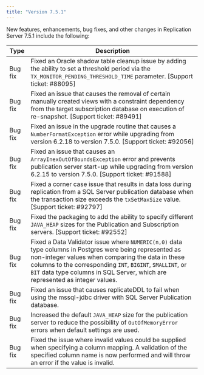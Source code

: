 ```yaml
---
title: "Version 7.5.1"
---
```



New features, enhancements, bug fixes, and other changes in Replication Server 7.5.1 include the following:

| Type    | Description |
| ------- |------------ |
| Bug fix  | Fixed an Oracle shadow table cleanup issue by adding the ability to set a threshold period via the `TX_MONITOR_PENDING_THRESHOLD_TIME` parameter. [Support ticket: #88095] |
| Bug fix  | Fixed an issue that causes the removal of certain manually created views with a constraint dependency from the target subscription database on execution of re-snapshot.  [Support ticket: #89491] |
| Bug fix      | Fixed an issue in the upgrade routine that causes a `NumberFormatException` error while upgrading from version 6.2.18 to version 7.5.0.  [Support ticket: #92056] |
| Bug fix   | Fixed an issue that causes an `ArrayInexOutOfBoundsException` error and prevents publication server start-up while upgrading from version 6.2.15 to version 7.5.0.  [Support ticket: #91588] |
| Bug fix  | Fixed a corner case issue that results in data loss during replication from a SQL Server publication database when the transaction size exceeds the `txSetMaxSize` value. [Support ticket: #92797] |
| Bug fix | Fixed the packaging to add the ability to specify different `JAVA_HEAP` sizes for the Publication and Subscription servers.  [Support ticket: #92552] |
| Bug fix | Fixed a Data Validator issue where `NUMERIC(n,0)` data type columns in Postgres were being represented as non-integer values when comparing the data in these columns to the corresponding `INT`, `BIGINT`, `SMALLINT`, or `BIT` data type columns in SQL Server, which are represented as integer values. |
| Bug fix | Fixed an issue that causes replicateDDL to fail when using the mssql-jdbc driver with SQL Server Publication database. |
| Bug fix | Increased the default `JAVA_HEAP` size for the publication server to reduce the possibility of `OutOfMemoryError` errors when default settings are used. |
| Bug fix | Fixed the issue where invalid values could be supplied when specifying a column mapping.  A validation of the specified column name is now performed and will throw an error if the value is invalid. |
